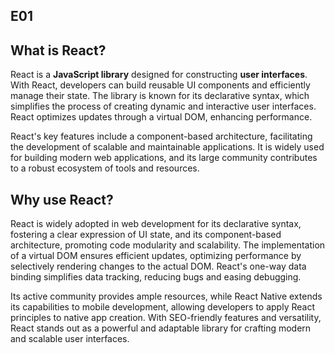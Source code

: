## E01

## What is React?

React is a **JavaScript library** designed for constructing **user interfaces**. With React, developers can build reusable UI components and efficiently manage their state. The library is known for its declarative syntax, which simplifies the process of creating dynamic and interactive user interfaces. React optimizes updates through a virtual DOM, enhancing performance.

React's key features include a component-based architecture, facilitating the development of scalable and maintainable applications. It is widely used for building modern web applications, and its large community contributes to a robust ecosystem of tools and resources.

 
## Why use React?

React is widely adopted in web development for its declarative syntax, fostering a clear expression of UI state, and its component-based architecture, promoting code modularity and scalability. The implementation of a virtual DOM ensures efficient updates, optimizing performance by selectively rendering changes to the actual DOM. React's one-way data binding simplifies data tracking, reducing bugs and easing debugging.

Its active community provides ample resources, while React Native extends its capabilities to mobile development, allowing developers to apply React principles to native app creation. With SEO-friendly features and versatility, React stands out as a powerful and adaptable library for crafting modern and scalable user interfaces.

